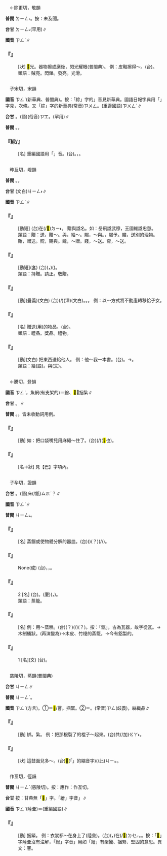 
=={{ruby|<mark>&#xf9aae;</mark>|ㄗㄥˋ}}==

　←除更切，敬韻

'''普閩''' <rt>ㄉㄧㄥ˫</rt>。按：未及聞。

'''台甘''' <rt>ㄉㄧㄥ˪</rt>(罕用)∥

'''國音''' <rt>ㄗㄥˋ</rt>∥

    

==='''『{{ruby|<mark>&#xf9aae;</mark>|ㄗㄥˋ}}{{ruby|亮|ㄌㄧㄤˋ}}』'''===
: [狀] <mark>&#xf9aae;</mark>光。器物擦或磨後，閃光耀眼(普閩典)。 例：皮鞋擦得～。(台){{ruby|皮|ㄆㆤˊ}}{{ruby|/|ㄆㄨㆤˊ}}{{ruby|鞋|ㆤˊ}}{{ruby|/|ㄨㆤˊ}}{{ruby|刡|ㆠㄧㄣˋ}}{{ruby|<mark>&#xffa42;</mark>|ㄍㄚㆷ}}{{ruby|<mark>&#xffa56;</mark>|ㄍㄧㆬ}}{{ruby|閃|ㄒㄧㆷ}}{{ruby|閃|ㄒㄧㆷ}}。
:類語：賊亮。閃鑠。發亮。光滑。
:
    

=={{ruby|綜|ㄗㄥˋ}}==

　子宋切，宋韻

'''國音''' <rt>ㄗㄥˋ</rt>(新華典、普閩典)。按：「綜」字的{{ruby|「|ㄗㄥˋ}}」音見新華典。國語日報字典用「{{ruby|繒|ㄗㄥˋ}}」字見，次條。又「綜」字的新華典(常音)<rt>ㄗㄨㄥ</rt>。(重邊國語)<rt>ㄗㄨㄥˋ</rt>∥

'''台甘''' {{ruby|(文)|ㄗㆲ˪}}。(語)(俗音)<rt>ㄗㆲ</rt>。{{ruby|(語)|ㄗㄤ˪}}(罕用)∥

'''普閩''' {{ruby|(文)|ㄗㆲ}}。{{ruby|(白)|ㄗㄤ˪}}。

    

==='''『綜/{{ruby|繒|ㄗㄥˋ}}』'''===
: [名] 重編國語用「{{ruby|綜|ㄗㄨㄥˋ}}」音。(台){{ruby|織|ㄐㄧㆵ}}{{ruby|布|ㄅㆦ˪}}{{ruby|具|ㄍㄧ˫}}。{{ruby|織|ㄐㄧㆵ}}{{ruby|機|ㄍㄨㄧ}}{{ruby|上|ㄒㄧㆲ˫}}{{ruby|為|ㄨㄧ˫}}{{ruby|著|ㄉㄧㄜㆷ ͘}}{{ruby|<mark>&#xffa49;</mark>|ㆠㆤㆷ}}{{ruby|/|ㆠㄨㆤㆷ}}{{ruby|付|ㄏㆦ˫}}{{ruby|經|ㄍㄧㄥ}}{{ruby|線|ㄙㄨㆩ˪}}，{{ruby|上|ㄒㄧㆲ˫}}{{ruby|下|ㄏㄚ˫}}{{ruby|分|ㄏㄨㄣ}}{{ruby|開|ㄎㄨㄧ}}{{ruby|形|ㄏㄧㄥˊ}}{{ruby|成|ㄒㄧㄥˊ}}{{ruby|梭|ㄙㄜ}}{{ruby|口|ㄎㄠˋ}}{{ruby|以|ㄧˋ}}{{ruby|便|ㄅㄧㄢ˫}}{{ruby|梭|ㄙㄜ}}{{ruby|仔|ㄚ}}{{ruby|通|ㄊㄤ˪}}{{ruby|過|ㄍㄨㆤ˪}}{{ruby|/|ㄍㆤ˪}}{{ruby|丌|ㆤ}}{{ruby|設|ㄒㄧㄚㆵ}}{{ruby|備|ㄅㄧ˫}}。
    

=={{ruby|贈|ㄗㄥˋ}}==

　昨亙切，嶝韻

'''普閩''' {{ruby|(文)|ㄐㄧㄥ˫}}。{{ruby|(白)|ㄗㄢ˫}}。

'''台甘''' (文白)<rt>ㄐㄧㄥ˫</rt>∥

'''國音''' <rt>ㄗㄥˋ</rt>∥

    

==='''『{{ruby|追|ㄓㄨㄟ}}{{ruby|贈|ㄗㄥˋ}}』'''===
: [動短] (台){{ruby|國|ㄍㆦㆶ}}{{ruby|家|ㄍㄚ}}{{ruby|對|ㄉㄨㄧ˪}}{{ruby|有|ㄨ˫}}{{ruby|功|ㄍㆲ}}{{ruby|勞|ㄌㄜˊ}}{{ruby|丌|ㆤ}}{{ruby|人|ㄌㄤˊ}}在(/<mark>&#xf9853;</mark>)<rt>ㄉㄧ˫</rt>{{ruby|伊|ㄧ}}{{ruby|死|·ㄒㄧˋ}}{{ruby|後|ㄠ˫}}{{ruby|追|ㄉㄨㄧ}}{{ruby|加|ㄍㄚ}}{{ruby|稱|ㄑㄧㄥ}}{{ruby|譽|ㄨ˫}}。 贈與諡名。如：岳飛諡武穆，王國維諡忠愨。
:類語：贈：送，贈～。與，給～。賜，～與。{{ruby|賚|ㄌㄞˋ}}，賜予。贐，送別的理物。貽，贈送。貺，賜與。餽，～贈。餞，～送。齎，～送。
:
    

==='''『{{ruby|贈|ㄗㄥˋ}}{{ruby|閱|ㄩㄝˋ}}』'''===
: [動短](套) (台)({{ruby|免|ㆠㄧㄢˋ}}{{ruby|費|ㄏㄨㄧ˪}}，{{ruby|恭|ㄍㄧㆲ}}{{ruby|敬|ㄍㄧㄥ˪}}){{ruby|將|ㄐㄧㆲ}}{{ruby|圖|ㄉㆦˊ}}{{ruby|書|ㄙㄨ}}{{ruby|送|ㄙㄤ˪}}{{ruby|付|ㄏㆦ˫}}{{ruby|人|ㄌㄤˊ}}({{ruby|看|ㄎㄨㆩ˪}})。
:類語：持贈。請正。敬贈。
:
    

==='''『{{ruby|贈|ㄗㄥˋ}}{{ruby|與|ㄩˇ}}』'''===
: [動](疊義)(文白) (台){{ruby|贈|ㄐㄧㄥ˫}}{{ruby|與|ㄨˋ}}(/{{ruby|贈|ㄐㄧㄥ˫}}{{ruby|與|ㄧˋ}})(漳)(文白)。{{ruby|相|ㄒㄧㄜ}}{{ruby|/|ㄙㆩ}}{{ruby|送|ㄙㄤ˪}}。{{ruby|付|ㄏㆦ˫}}{{ruby|人|ㄌㄤˊ}}。 例：以～方式將不動產轉移給子女。
    

==='''『{{ruby|贈|ㄗㄥˋ}}{{ruby|品|ㄆㄧㄣˇ}}』'''===
: [名] 贈送(用)的物品。(台){{ruby|相|ㄒㄧㄜ}}{{ruby|/|ㄙㆩ}}{{ruby|送|ㄙㄤ˪}}{{ruby|丌|ㆤ}}{{ruby|物|ㄇㆭㆷ ͘}}{{ruby|/|ㄇㄧㆷ ͘}}{{ruby|件|ㄍㄧㆩ˫}}。
:類語：禮品。獎品。禮物。
:
    

==='''『{{ruby|贈|ㄗㄥˋ}}』'''===
: [動](文白) 把東西送給他人。 例：他～我一本書。(台){{ruby|伊|ㄧ}}{{ruby|提|ㄊㆤㆷ}}{{ruby|一|ㄐㄧㆵ ͘}}{{ruby|本|ㄅㄨㄣˋ}}{{ruby|冊|ㄘㆤㆷ}}{{ruby|送|ㄙㄤ˪}}{{ruby|我|·ㆣㄨㄚˋ}}。→{{ruby|伊|ㄧ}}{{ruby|送|ㄙㄤ˪}}{{ruby|我|ㆣㄨㄚˋ}}{{ruby|一|ㄐㄧㆵ ͘}}{{ruby|本|ㄅㄨㄣˋ}}{{ruby|冊|ㄘㆤㆷ}}。
:類語：給(語)。與(文)。
:
    

=={{ruby|罾|ㄗㄥˋ}}==

　←{{ruby|咨|ㄗ}}騰切，登韻{{ruby|＝|ㄗㄥ}}

'''國音''' <rt>ㄗㄥˋ</rt>，魚網(有支架的)＝繒、<mark>&#xf9aad;</mark>，捆紮∥

'''台甘''' {{ruby|(文)|ㄐㄧㄥ}}。{{ruby|(語)|ㄗㄢ}}∥

'''普閩''' {{ruby|(文)|ㄐㄧㄥ}}。{{ruby|(語)|ㄗㄢ}}。皆未收動詞用例。

    

==='''『{{ruby|罾|ㄗㄥˋ}}』'''===
: [動] 如：把口袋嘴兒用麻繩～住了。(台){{ruby|用|ㄧㆲ˫}}{{ruby|/|ㄧㄥ˫}}{{ruby|麻|ㄇㄨㄚˊ}}{{ruby|帶|ㄉㆤ˫}}{{ruby|仔|ㄚ}}{{ruby|將|ㄐㄧㆲ}}{{ruby|布|ㄅㆦ˪}}{{ruby|袋|ㄉㆤ˫}}{{ruby|嘴|ㄘㄨㄧ˪}}{{ruby|加|ㄍㄚ}}{{ruby|推|ㄘㄨㄧ}}(/{{ruby|縛|ㄅㄚㆶ ͘}}){{ruby|付|ㄏㆦ˫}}{{ruby|<mark>&#xffee0;</mark>|ㄢˊ}}(<mark>&#xf9aaf;</mark>也)。
    

==='''『{{ruby|巴|ㄅㄚ}}{{ruby|巴|ㄅㄚ}}{{ruby|罾|ㄗㄥˋ}}{{ruby|兒|ㄦ}}』'''===
: [名→狀] 見【巴】字項內。
    

=={{ruby|甑|ㄗㄥˋ}}==

　子孕切，證韻

'''台甘''' {{ruby|(文)|ㄐㄧㄥ˫}}{{ruby|、|ㄐㄧㄥ}}。(語)床(/甑)<rt>ㄙㆭˊ</rt>？∥

'''國音''' <rt>ㄗㄥˋ</rt>∥

'''普閩''' <rt>ㄐㄧㄥ˪</rt>。

    

==='''『{{ruby|曲|ㄑㄩ}}{{ruby|頸|ㄐㄧㄥˇ}}{{ruby|甑|ㄗㄥˋ}}』'''===
: [名] 蒸餾或使物體分解的器皿。(台)({{ruby|炊|ㄘㄨㆤ}}{{ruby|/|ㄘㆤ}}){{ruby|蒸|ㄐㄧㄥ}}{{ruby|溜|ㄌㄧㄨ˫}}{{ruby|用|ㄧㆲ˫}}{{ruby|/|ㄧㄥ˫}}{{ruby|丌|ㆤ}}{{ruby|甑|ㄗㄢˊ}}(？){{ruby|仔|ㄚ}}(/{{ruby|盤|ㄅㄨㆩˊ}}{{ruby|仔|ㄚ}}/{{ruby|<mark>&#xf90c8;</mark>|ㄆㄧㄚㆵ}}{{ruby|仔|ㄚ}})。
    

==='''『{{ruby|甑|ㄗㄥˋ}}{{ruby|塵|ㄔㄣˊ}}{{ruby|釜|ㄈㄨˇ}}{{ruby|魚|ㄩˊ}}』'''===
: None(成) (台){{ruby|形|ㄏㄧㄥˊ}}{{ruby|容|ㄧㆲˊ}}{{ruby|貧|ㄅㄧㄣˊ}}{{ruby|戶|ㄏㆦ˫}}{{ruby|斷|ㄉㄨㄢ˫}}{{ruby|炊|ㄘㆤ}}{{ruby|/|ㄘㄨㆤ}}，{{ruby|甑|ㄐㄧㄥ˫}}{{ruby|仔|ㄚ}}{{ruby|著|ㄉㄧㄠˊ}}{{ruby|塗|ㄊㆦˊ}}{{ruby|粉|ㄏㄨㄣˋ}}，{{ruby|鼎|ㄉㄧㆩˋ}}{{ruby|裏|ㄋㄧㆷ}}{{ruby|飼|ㄑㄧ˫}}{{ruby|魚|ㄏㄧˊ}}{{ruby|/|ㄏㄨˊ}}{{ruby|無|ㆠㄜˊ}}{{ruby|米|ㆠㄧˋ}}{{ruby|通|ㄊㄤ}}{{ruby|煮|ㄐㄧˋ}}{{ruby|/|ㄗㄨˋ}}。
    

==='''『{{ruby|甑|ㄗㄥˋ}}{{ruby|子|·ㄗˇ}}』'''===
:2  [名] (台){{ruby|柴|ㄘㄚˊ}}{{ruby|做|ㄗㄨㆤ˪}}{{ruby|/|ㄗㄜ˪}}{{ruby|桶|ㄊㄤˋ}}{{ruby|狀|ㄗㆲ˫}}{{ruby|炊|ㄘㆤ}}{{ruby|/|ㄘㄨㆤ}}{{ruby|飯|ㄅㆭ˫}}{{ruby|丌|ㆤ}}{{ruby|器|ㄎㄧ˪}}{{ruby|具|ㄍㄨ˫}}。(廈){{ruby|炊|ㄘㆤ}}{{ruby|/|ㄘㄨㆤ}}{{ruby|桶|ㄊㄤˋ}}({{ruby|有|ㄨ˫}}{{ruby|籠|ㄌㄤˋ}}{{ruby|屜|ㄊㄨㄚㆷ}}，{{ruby|無|ㆠㄜˊ}}{{ruby|底|ㄉㄨㆤˋ}}{{ruby|/|ㄉㆤˋ}})。
:類語：蒸籠。
:
    

==='''『{{ruby|甑|ㄗㄥˋ}}{{ruby|兒|ㄦ}}』'''===
: [名] 例：用～蒸糕。(台){{ruby|用|ㄧㆲ˫}}{{ruby|層|ㄗㄢˊ}}(？)(/{{ruby|甑|ㄗㄢˊ}})(？){{ruby|仔|ㄚ}}{{ruby|炊|ㄘㆤ}}{{ruby|/|ㄘㄨㆤ}}{{ruby|甜|ㄉㆪ}}{{ruby|粿|ㄍㆤˋ}}{{ruby|/|ㄍㄨㆤˋ}}。按：「甑」，古為瓦器，故字從瓦。→木制桶狀。(再演變為)→木皮、竹棧的蒸籠。→今有鋁製的。
    

==='''『{{ruby|甑|ㄗㄥˋ}}』'''===
:1  [名](文) (台){{ruby|古|ㄍㆦˋ}}{{ruby|代|ㄉㄞ˫}}{{ruby|炊|ㄘㆤ}}{{ruby|/|ㄘㄨㆤ}}{{ruby|飯|ㄅㆭ˫}}{{ruby|用|ㄧㄥ˫}}{{ruby|/|ㄧㆲ˫}}{{ruby|丌|ㆤ}}{{ruby|<mark>&#xffc5b;</mark>|ㄏㄨㄧˊ}}{{ruby|器|ㄎㄧ˪}}。
    

=={{ruby|繒|ㄗㄥˋ}}==

　慈陵切，蒸韻(普閩典)

'''台甘''' <rt>ㄐㄧㄥ</rt>{{ruby|、|ㄐㄧㄥ˫}}∥

'''普閩''' <rt>ㄐㄧㄥˊ</rt>。

'''國音''' <rt>ㄗㄥˋ</rt>(方言)。①＝<mark>&#xf9aad;</mark>/罾。捆緊。②＝{{ruby|綜|ㄗㄥˋ}}。(常音)<rt>ㄗㄥ</rt>(歧義)，絲織品∥

    

==='''『{{ruby|繒|ㄗㄥˋ}}』'''===
: [動] 綁。紮。 例：把那根裂了的棍子～起來。(台){{ruby|<mark>&#xf8fbe;</mark>|ㄏㄧㆵ}}{{ruby|枝|ㄍㄧ}}{{ruby|破|ㄆㄨㄚ˪}}{{ruby|叉|ㄘㆤ}}{{ruby|丌|ㆤ}}{{ruby|箠|ㄙㄨㄧˊ}}{{ruby|仔|ㄚ}}共(/加)<rt>ㄍㄚ˫</rt>{{ruby|紮|ㄗㄚㆵ}}{{ruby|起|·ㄎㄧˋ}}{{ruby|來|·ㄌㄞˊ}}。
    

==='''『{{ruby|繒|ㄗㄥˋ}}{{ruby|<mark>&#xffbba;</mark>|ㄅㄥˇ}}』'''===
: [狀] 這鼓面兒多～。(台)<mark>&#xffb50;</mark>(「{{ruby|此|ㄐㄧˋ}}{{ruby|一|ㄐㄧㆵ ͘}}」的縮音字)(/此)<rt>ㄐㄧㆵ</rt>{{ruby|個|ㆤˊ}}{{ruby|鼓|ㄍㆦˋ}}{{ruby|面|ㆠㄧㄣ˫}}{{ruby|<mark>&#xffbba;</mark>|ㄅㆪ}}{{ruby|真|ㄐㄧㄣ}}{{ruby|<mark>&#xf9aaf;</mark>|ㄢˊ}}。
    

=={{ruby|<mark>&#xf9aad;</mark>|ㄗㄥˋ}}==

　作亙切，徑韻

'''普閩''' <rt>ㄐㄧㄥˊ</rt>(慈陵切)。按：應作：作亙切。

'''台甘''' 按：甘典無「<mark>&#xf9aad;</mark>」字。「繒」字音{{ruby|「|ㄐㄧㄥ}}{{ruby|、|ㄐㄧㄥ˫}}」∥

'''國音''' <rt>ㄗㄥˋ</rt>(陸彙)＝{{ruby|繒|ㄗㄥˋ}}(重編國語)∥

    

==='''『{{ruby|<mark>&#xf9aad;</mark>|ㄗㄥˋ}}』'''===
: [動] 捆緊。 例：衣裳都～在身上了(陸彙)。(台){{ruby|衫|ㄙㆩ}}({{ruby|做|ㄗㄨㆤ˪}}{{ruby|/|ㄗㄜ˪}}{{ruby|了|ㄌㄧㄠˋ}}{{ruby|傷|ㄒㄧㆫ}}{{ruby|/|ㄒㄧㆧ}}{{ruby|細|ㄙㄨㆤ˪}}{{ruby|/|ㄙㆤ˪}}{{ruby|領|ㄋㄧㄚˋ}}{{ruby|傷|ㄒㄧㆫ}}{{ruby|/|ㄒㄧㆧ}}{{ruby|狹|ㄨㆤㆷ ͘}}{{ruby|/|ㆤㆷ ͘}}，{{ruby|穿|ㄑㄧㄥ˫}}{{ruby|著|ㄉㄧㄜㆷ ͘}}){{ruby|束|ㄙㆦㆶ}}{{ruby|束|ㄙㆦㆶ}}{{ruby|夾|ㄍㄧㄚㆴ}}在(/<mark>&#xf9549;</mark>)<rt>ㄉㆤㆷ</rt>{{ruby|身|ㄒㄧㄥ}}{{ruby|軀|ㄎㄨ}}。{{ruby|身|ㄒㄧㄥ}}{{ruby|軀|ㄎㄨ}}{{ruby|像|ㄑㄧㆫ˫}}{{ruby|/|ㄑㄧㆧ˫}}{{ruby|捆|ㄎㄨㄣˋ}}{{ruby|住|ㄉㄧㄠˊ}}{{ruby|咧|ㄌㆤ˪}}。按：「<mark>&#xf9aad;</mark>」字陸彙沒有注解，「繒」字音{{ruby|「|ㄗㄥˋ}}」用如「繒{{ruby|<mark>&#xffbba;</mark>|ㄅㄥˇ}}」有聚攏、捆緊、堅固的意思。異文：罾。
    
